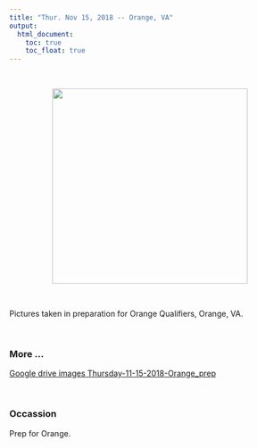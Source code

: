 ```yaml
---
title: "Thur. Nov 15, 2018 -- Orange, VA"
output:
  html_document:
    toc: true
    toc_float: true
---
```


<br>


<center><img src="images/Thursday-11-15-2018-NovaLabs_Prep_for_Orange_VA/IMG_20181115_194344594_BURST001.jpg" width="350px"></center>  

<br>

Pictures taken in preparation for Orange Qualifiers, Orange, VA.

<br> 

### More ...

[Google drive images Thursday-11-15-2018-Orange_prep](...)

<br>

### Occassion
Prep for Orange. 
